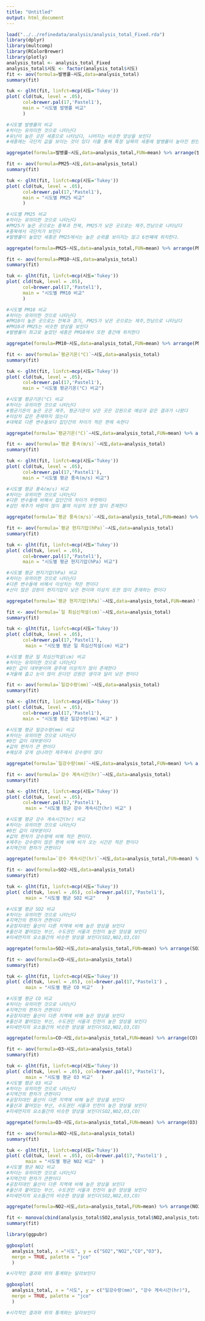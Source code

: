 ```yaml
---
title: "Untitled"
output: html_document
---
```


```r
load("../../refinedata/analysis/analysis_total_Fixed.rda")
library(dplyr)
library(multcomp)
library(RColorBrewer)
library(plotly)
analysis_total <- analysis_total_Fixed
analysis_total$시도 <- factor(analysis_total$시도)
fit <- aov(formula=발병률~시도,data=analysis_total)
summary(fit)
```


```r

tuk <- glht(fit, linfct=mcp(시도='Tukey'))
plot( cld(tuk, level = .05), 
      col=brewer.pal(17,'Pastel1'),
      main = "시도별 발병률 비교"
      )

#시도별 발병률의 비교
#차이는 유의미한 것으로 나타난다
#유난이 높은 곳은 세종으로 나타났다, 나머지는 비슷한 양상을 보인다
#세종에는 극단치 값을 보이는 것이 있다 이를 통해 특정 날짜의 세종에 발병률이 높아진 원인이 있을것 같다

```



```r
aggregate(formula=발병률~시도,data=analysis_total,FUN=mean) %>% arrange(발병률)

```


```r

fit <- aov(formula=PM25~시도,data=analysis_total)
summary(fit)
```

```r
tuk <- glht(fit, linfct=mcp(시도='Tukey'))
plot( cld(tuk, level = .05), 
      col=brewer.pal(17,'Pastel1'),
      main = "시도별 PM25 비교"
      )

#시도별 PM25 비교
#차이는 유의미한 것으로 나타난다
#PM25가 높은 곳으로는 충북과 전북, PM25가 낮은 곳으로는 제주,전남으로 나타났다
#충북에서 극단치가 보인다
#발병률이 높았던 세종은 PM25에서는 높은 순위를 보이지는 않고 6번째에 위치한다.
```


```r
aggregate(formula=PM25~시도,data=analysis_total,FUN=mean) %>% arrange(PM25)
```


```r

fit <- aov(formula=PM10~시도,data=analysis_total)
summary(fit)
```

```r
tuk <- glht(fit, linfct=mcp(시도='Tukey'))
plot( cld(tuk, level = .05),
      col=brewer.pal(17,'Pastel1'),
      main = "시도별 PM10 비교"
      )

#시도별 PM10 비교
#차이는 유의미한 것으로 나타난다
#PM10이 높은 곳으로는 전북과 경기, PM25가 낮은 곳으로는 제주,전남으로 나타났다
#PM10과 PM25는 비슷한 양상을 보인다
#발병률이 최고로 높았던 세종은 PM10에서 또한 중간에 위치한다
```

```r
aggregate(formula=PM10~시도,data=analysis_total,FUN=mean) %>% arrange(PM10)
```


```r

fit <- aov(formula=`평균기온(°C)`~시도,data=analysis_total)
summary(fit)
```

```r
tuk <- glht(fit, linfct=mcp(시도='Tukey'))
plot( cld(tuk, level = .05), 
      col=brewer.pal(17,'Pastel1'),
      main = "시도별 평균기온(°C) 비교")

#시도별 평균기온(°C) 비교
#차이는 유의미한 것으로 나타난다
#평균기온이 높은 곳은 제주, 평균기온이 낮은 곳은 강원으로 예상과 같은 결과가 나왔다
#이상치 값은 존재하지 않는다
#대체로 다른 변수들보다 집단간의 차이가 적은 편에 속한다

```


```r
aggregate(formula=`평균기온(°C)`~시도,data=analysis_total,FUN=mean) %>% arrange(`평균기온(°C)`)
```


```r
fit <- aov(formula=`평균 풍속(m/s)`~시도,data=analysis_total)
summary(fit)
```

```r
tuk <- glht(fit, linfct=mcp(시도='Tukey'))
plot( cld(tuk, level = .05), 
      col=brewer.pal(17,'Pastel1'),
      main = "시도별 평균 풍속(m/s) 비교")

#시도별 평균 풍속(m/s) 비교
#차이는 유의미한 것으로 나타난다
#다른 변수들에 비해서 집단간의 차이가 뚜렷하다
#섬인 제주가 바람이 많이 불며 이상치 또한 많이 존재한다

```


```r
aggregate(formula=`평균 풍속(m/s)`~시도,data=analysis_total,FUN=mean) %>% arrange(`평균 풍속(m/s)`)
```


```r
fit <- aov(formula=`평균 현지기압(hPa)`~시도,data=analysis_total)
summary(fit)
```

```r
tuk <- glht(fit, linfct=mcp(시도='Tukey'))
plot( cld(tuk, level = .05),
      col=brewer.pal(17,'Pastel1'),
      main = "시도별 평균 현지기압(hPa) 비교")

#시도별 평균 현지기압(hPa) 비교
#차이는 유의미한 것으로 나타난다
#다른 변수들에 비해서 이상치는 적은 편이다
#산이 많은 강원이 현지기압이 낮은 편이며 이상치 또한 많이 존재하는 편이다

```





```r
aggregate(formula=`평균 현지기압(hPa)`~시도,data=analysis_total,FUN=mean) %>% arrange(`평균 현지기압(hPa)`)
```




```r
fit <- aov(formula=`일 최심신적설(cm)`~시도,data=analysis_total)
summary(fit)
```

```r
tuk <- glht(fit, linfct=mcp(시도='Tukey'))
plot( cld(tuk, level = .05), 
      col=brewer.pal(17,'Pastel1'),
       main = "시도별 평균 일 최심신적설(cm) 비교")

#시도별 평균 일 최심신적설(cm) 비교
#차이는 유의미한 것으로 나타난다
#0인 값이 대부분이며 광주에 이상치가 많이 존재한다
#겨울에 춥고 눈이 많이 온다던 강원은 생각과 달리 낮은 편이다
```






```r
fit <- aov(formula=`일강수량(mm)`~시도,data=analysis_total)
summary(fit)
```

```r
tuk <- glht(fit, linfct=mcp(시도='Tukey'))
plot( cld(tuk, level = .05), 
      col=brewer.pal(17,'Pastel1'),
      main = "시도별 평균 일강수량(mm) 비교" )

#시도별 평균 일강수량(mm) 비교
#차이는 유의미한 것으로 나타난다
#0인 값이 대부분이다
#값의 편차가 큰 편이다
#예상과 갖게 섬나라인 제주에서 강수량이 많다
```

```r
aggregate(formula=`일강수량(mm)`~시도,data=analysis_total,FUN=mean) %>% arrange(`일강수량(mm)`)
```

```r
fit <- aov(formula=`강수 계속시간(hr)`~시도,data=analysis_total)
summary(fit)
```

```r
tuk <- glht(fit, linfct=mcp(시도='Tukey'))
plot( cld(tuk, level = .05), 
      col=brewer.pal(17,'Pastel1'),
       main = "시도별 평균 강수 계속시간(hr) 비교" )

#시도별 평균 강수 계속시간(hr) 비교
#차이는 유의미한 것으로 나타난다
#0인 값이 대부분이다
#값의 편차가 강수량에 비해 적은 편이다.
#제주는 강수량이 많은 편에 비해 비가 오는 시간은 적은 편이다
#지역간의 편차가 큰편이다
```

```r
aggregate(formula=`강수 계속시간(hr)`~시도,data=analysis_total,FUN=mean) %>% arrange(`강수 계속시간(hr)`)
```

```r
fit <- aov(formula=SO2~시도,data=analysis_total)
summary(fit)
```

```r
tuk <- glht(fit, linfct=mcp(시도='Tukey'))
plot( cld(tuk, level = .05), col=brewer.pal(17,'Pastel1'),
       main = "시도별 평균 SO2 비교"    )

#시도별 평균 SO2 비교
#차이는 유의미한 것으로 나타난다
#지역간의 편차가 큰편이다
#공장지대인 울산이 다른 지역에 비해 높은 양상을 보인다
#울산과 붙어있는 부산, 수도권인 서울과 인천이 높은 양상을 보인다
#미세먼지의 요소들간의 비슷한 양상을 보인다(SO2,NO2,O3,CO)

```

```r
aggregate(formula=SO2~시도,data=analysis_total,FUN=mean) %>% arrange(SO2)
```


```r
fit <- aov(formula=CO~시도,data=analysis_total)
summary(fit)
```

```r
tuk <- glht(fit, linfct=mcp(시도='Tukey'))
plot( cld(tuk, level = .05), col=brewer.pal(17,'Pastel1') ,
       main = "시도별 평균 CO 비교"   )

#시도별 평균 CO 비교
#차이는 유의미한 것으로 나타난다
#지역간의 편차가 큰편이다
#공장지대인 울산이 다른 지역에 비해 높은 양상을 보인다
#울산과 붙어있는 부산, 수도권인 서울과 인천이 높은 양상을 보인다
#미세먼지의 요소들간의 비슷한 양상을 보인다(SO2,NO2,O3,CO)
```


```r
aggregate(formula=CO~시도,data=analysis_total,FUN=mean) %>% arrange(CO)
```

```r
fit <- aov(formula=O3~시도,data=analysis_total)
summary(fit)
```

```r
tuk <- glht(fit, linfct=mcp(시도='Tukey'))
plot( cld(tuk, level = .05), col=brewer.pal(17,'Pastel1'),
       main = "시도별 평균 O3 비교"   )
#시도별 평균 O3 비교
#차이는 유의미한 것으로 나타난다
#지역간의 편차가 큰편이다
#공장지대인 울산이 다른 지역에 비해 높은 양상을 보인다
#울산과 붙어있는 부산, 수도권인 서울과 인천이 높은 양상을 보인다
#미세먼지의 요소들간의 비슷한 양상을 보인다(SO2,NO2,O3,CO)
```



```r
aggregate(formula=O3~시도,data=analysis_total,FUN=mean) %>% arrange(O3)
```



```r
fit <- aov(formula=NO2~시도,data=analysis_total)
summary(fit)
```

```r
tuk <- glht(fit, linfct=mcp(시도='Tukey'))
plot( cld(tuk, level = .05), col=brewer.pal(17,'Pastel1') ,
       main = "시도별 평균 NO2 비교"  )
#시도별 평균 NO2 비교
#차이는 유의미한 것으로 나타난다
#지역간의 편차가 큰편이다
#공장지대인 울산이 다른 지역에 비해 높은 양상을 보인다
#울산과 붙어있는 부산, 수도권인 서울과 인천이 높은 양상을 보인다
#미세먼지의 요소들간의 비슷한 양상을 보인다(SO2,NO2,O3,CO)
```



```r
aggregate(formula=NO2~시도,data=analysis_total,FUN=mean) %>% arrange(NO2)
```

```r
fit <- manova(cbind(analysis_total$SO2,analysis_total$NO2,analysis_total$O3,analysis_total$CO)~analysis_total$시도)
summary(fit)

```
```r
library(ggpubr)

ggboxplot(
  analysis_total, x ="시도", y = c("SO2","NO2","CO","O3"), 
  merge = TRUE, palette = "jco"
  )

#시각적인 결과와 위의 통계와는 달라보인다
```
```r
ggboxplot(
  analysis_total, x = "시도", y = c("일강수량(mm)", "강수 계속시간(hr)"), 
  merge = TRUE, palette = "jco"
  )

#시각적인 결과와 위의 통계와는 달라보인다
```

